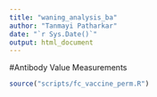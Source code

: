 ```yaml
---
title: "waning_analysis_ba"
author: "Tanmayi Patharkar"
date: "`r Sys.Date()`"
output: html_document
---
```

#Antibody Value Measurements
```r
source("scripts/fc_vaccine_perm.R")
```

```r

```

